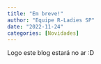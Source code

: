 ```yaml
---
title: "Em breve!"
author: "Equipe R-Ladies SP"
date: "2022-11-24"
categories: [Novidades]
---
```


Logo este blog estará no ar :D

